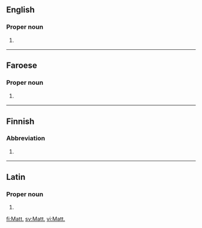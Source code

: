 ==English==

===Proper noun===
{{en-proper noun}}

# {{context|biblical|lang=en}} {{abbreviation of|Matthew|lang=en}}

----

==Faroese==

===Proper noun===
{{head|fo|proper noun}}

# {{context|biblical|lang=fo}} {{abbreviation of|Matteusar evangeliið|lang=fo}} {{gloss|Gospel of Matthew}}

----

==Finnish==

===Abbreviation===
{{rfc-header|Abbreviation}}
{{fi-abbr}}

# {{context|Bible|lang=fi}} {{w|Matteuksen evankeliumi|lang=fi}} {{gloss|Gospel of Matthew}}

----

==Latin==

===Proper noun===
{{head|la|proper noun|g=m|indeclinable}}

# {{abbreviation of|Matthaeus|lang=la}}

[[fi:Matt.]]
[[sv:Matt.]]
[[vi:Matt.]]